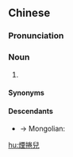 {{also|烟卷儿|煙卷兒}}
==Chinese==
{{zh-forms|s=烟卷儿|t2=煙卷兒|t3=菸捲兒|t4=菸卷兒|type=21}}

===Pronunciation===
{{zh-pron
|m=yānjuǎnr
|cat=n
}}

===Noun===
{{zh-noun}}

# {{zh-erhua form of}}

====Synonyms====
{{zh-dial|香煙}}

====Descendants====
* → Mongolian: {{l|mn|янжуур}}

[[hu:煙捲兒]]